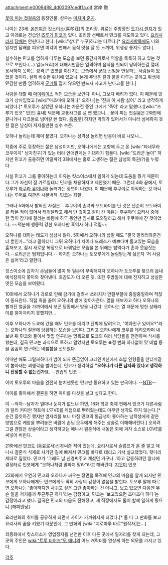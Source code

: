 attachment:e0008488_4d03097cedf1a.gif
宮岸 徹

[[꽃이 피는 첫걸음]]의 등장인물. 성우는 [[마지마 준지]].

나이는 23세. [[온천]][[여관]] 킷스이소(喜翆荘)의 조리장. 위로는 주방장인 [[토가시 렌지]]가 있고 아래로는 견습인 [[츠루기 민코]]가 있다. 조리장 선배로서 민코를 지도하고 있다. [[요리사]]라서 [[담배]]는 안핀다고 한다. [wiki:"상디" 누구]하고는 다르다.[* [[요리사]]항목에도 나와 있지만 담배를 피우면 미각이 변해서 음식 맛을 잘 못 느끼며, 위생상 좋지도 않다.]

실수하는 민코를 엄하게 다루는 모습을 보면 중간지위로서 역할을 톡톡히 하고 있는 것으로 보인다.(...) 일(=요리)에 대해서만큼은 엄격하며 음식을 헛되이 낭비하는걸 절대 용서하지 못하는 성격.[* 민코를 야단치는 모습에서 [[군대]] 선임을 연상하는 사람들이 있었을 것이다. 실제 비슷한 위치에 있으니. 본래 주방은 칼과 불을 다루는 곳이고 위생에 민감한 만큼 엄격하게 [[군기]]를 잡지 않으면 반드시 사고가 난다고들 한다.]

사람을 대할 때 [[마이페이스]] 적인 모습을 보인다. 아니, 그보다 배려가 없다. 이 때문에 민코가 상처입었고 [wiki:"마츠마에 오하나" 오하나]는 '진짜 이 사람 싫어.' 라고 생각하게 되었다.[* 토오루가 싫었던 오하나는 차운전 중인 그에게 '죽어' 라고 말했다.([wiki:"츠루기 민코" 민코] 흉내) 덕분에 교통사고를 낼 뻔 했으니... 꽃이 피는 첫걸음은 2화만에 끝나거나 다크물로 넘어갈 뻔 했다. [[흠좀무]]]  하지만 악의가 있어서가 아니라 섬세하지 못한 젊은 남성이 저지를만한 실수 수준.

오하나 놀리는데 재미 붙였다. 오하나는 성격상 놀리면 반응이 바로 나오니...

작중에 주로 등장하는 젊은 남성이지만, 오하나에게는 고향에 두고 온 [wiki:"타네무라 코우이치" 남자친구]가 있는 터라 연애관계는 기대하기 힘들다. [wiki:"드라군 놀이" 하지만 민코가 출동하면 어떨까?] 3화에서는 홀로 고생하는 젊은 남성의 특권(?)을 누렸다. 

사실 민코가 그를 좋아하는데 이유는 킷스이소에서 일하게 되는데 도움을 줬기 때문이다.그가 자신이 잘 가르칠테니 민코를 채용하자고 제안했기 때문. 그런데 4화 끝에서, 토오루가 [[와쿠라 유이나]]와 놀러가는 장면이 나왔다. 이 때문에 후쿠야로 이적하는 것 아니냐는 루머로 여관은 시끌벅적. 민코는 좌절. 

그러나 5화에서 밝혀진 사실은... 후쿠야의 손녀와 오토바이를 탄 것은 단순히 오토바이를 타본 적이 없어서 태워달라고 해서 탄 것이고 같이 간 이유는 후쿠야의 요리사 중에 한 명이 감기에 걸리는 바람에 하루 동안만 임시로 도와달라고 해서 후쿠야에 간 것이었다. ~~덕분에 행동력 강한 오하나만 흑역사 하나 적립~~

오하나를 대하는 태도가 심상치 않다. 5화에서 오하나의 삽질 때도 "결국 말리러와준건 너 뿐인가..."라고 말하더니 그뒤 오하나가 차이나 드레스가 예쁘다며 들고있는 모습을 훔쳐보고, 잠시 새로운 복장으로 바꿔입은 모습을 본 뒤에는 밥먹다가 혼자 웃음짓는다.--로리콘은 범죄입니다.-- 하지만 오하나는 토오루에게 놀림받는게 싫은지 '저 사람은 싫어'라고 말한다. 

킷스이소에 갑자기 손님들이 많이 와 일손이 부족해지자 오하나가 토오루를 찾으러 읍내 예식장까지 쫓아와 찾아낸다. 호감도가 더 오른 듯. 또한 주방일에 대해 진지하고 성실한 멋진 모습을 보여줬다.

10화에서 오하나가 과로로 인해 감기에 걸려서 쓰러지자 안절부절에 중얼중얼하며 적잖이 동요한다. 직접 죽을 끓여 오하나의 방에 찾아가준다. 열을 재보자고 하다 오하나의 빨개진 얼굴을 가까이에서 보곤 당황해서 방을 나갔다. 오하나는 열 때문에 멍한 상태라 이를 알아차리지 못했지만...

이후 오하나가 도쿄에 갔을 때도 민코를 데리고 단박에 달려오고, "여자친구 있어요?"라는 오하나의 질문에 당황하는 모습을 보인다. 그리고 오하나에게 코우를 데려오라며 내보낸 뒤 민코와 둘이서 맛집 연구라는 명목으로 도쿄의 여러 식당들을 전전하며 식사를 했는데, 결국 민코는 과식으로 토하고 말았지만 토오루는 표정 변화 하나없이 맛 비법 등을 꼼꼼히 연구하는 비범함을 선보였다. 

이때만 해도 그럴싸하다가 밤이 되자 뜬금없이 크레인머신에서 초밥 인형들을 산더미같이 뽑아내는 괴행각을 벌이는데, 민코가 생각하길 '''"오하나가 다른 남자와 있다고 생각하니 진정할 수 없는건가요.''' --안습의 민코-- 

이미 토오루의 마음을 완전히 눈치챈듯한 민코만 동요하고 있는 판국이다. --[[NTR]]-- 

아이를 좋아해서 결혼을 하면 아이를 다섯을 낳고 싶다고 한다.

이 --작자--남자가 얼마나 눈치가 없느냐 하면, 18화 학교 축제 편에서 민코가 다른사람과 달리 커다란 하트에 L♡VE를 케첩으로 뿌려줬는데도 아무런 생각도 하지 않는다.[* 순간 흠칫하긴 했지만 옆자리를 보니 마침 민코의 동급생이 좋아하는 남학생에게 같은 방법으로 케찹을 뿌려놓은 바람에 손님 모두에게 해주는 상술로 이해해버린다.] 오히려 그걸 괜찮은 상술이라고 생각하고는 에니시 결혼식에 내놓은 회에 겨자 소스로 LOVE를 써넣어 버린다.

21화에선 민코도 (동료로서)신경써준 적이 있는데, 요리사로서 슬럼프가 온 줄 알고 에니시 결혼식 식재료 사가던 길에 빠져서 민코를 바다로 데리고 가서 설교했었다. 헛다리 제대로 짚었다. 민코가 '그래도 날 신경써주고 계셨던 거구나..'하고 감동하려던 찰나에 결정타로 민코에게 "오하나처럼 말하지 말라"라고 해버린다. [[지못미]] 민코

22화에서 우연히 민코와 오하나가 싸우는 장면을 목격해 민코의 마음을 알게 되지만 민코에게 오하나에게도 민코에게도 딱히 사랑의 감정이 없음을 밝힌다. 토오루 말에 따르면 오하나는 '좋아하지만 사귀고 싶은 그런 좋아하는 건 아니고, 보고 있으면 다음엔 무슨 일을 저지를까 두근두근 하다'라는 감정이고, 민코는 '보고있으면 조마조마 하다'는 감정이라고 했다. 결국은 민코의 마음도 전해졌고, 새 직장에서도 둘이 함께 일하게 됬으니 [해피엔딩].

요리만화의 취미를 공유하게 되면서 사이가 가까워지게 되었다.[* 둘 다 그 만화를 보고 요리사의 꿈을 키웠기 때문인데, 그 만화의 [wiki:"지로마루 타로"원작자]는...]

최종화에서 킷스이소가 영업정지를 선언한 이후 다른 곳에서 일자리를 찾게 되는데, 그곳의 주인은 [[wiki:"트루 티어즈"모 애니]]의 어느 캐릭터를 연상케 하는 외모를 가지고 있다.

[[각주]]
